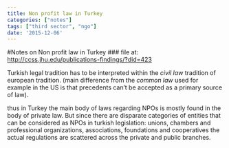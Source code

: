 ```yaml
---
title: Non profit law in Turkey
categories: ["notes"]
tags: ["third sector", "ngo"]
date: '2015-12-06'
---
```



#Notes on Non profit law in Turkey
### file at: <http://ccss.jhu.edu/publications-findings/?did=423>

Turkish legal tradition has to be interpreted within the *civil law* tradition of european tradition.
(main difference from the *common law* used for example in the US is that precedents can't be accepted as a primary source of law).

thus in Turkey the main body of laws regarding NPOs is mostly found in the body of private law. But since there are disparate categories of entities that can be considered as NPOs in turkish legislation: unions, chambers and professional organizations, associations, foundations and cooperatives the actual regulations are scattered across the private and public branches.


